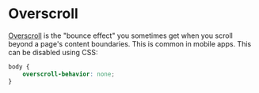 
# Overscroll

[Overscroll](https://developer.mozilla.org/en-US/docs/Web/CSS/overscroll-behavior) is the "bounce effect" you sometimes
get when you scroll beyond a page's content boundaries. This is common in mobile apps. This can be disabled using CSS:

```css
body {
	overscroll-behavior: none;
}
```